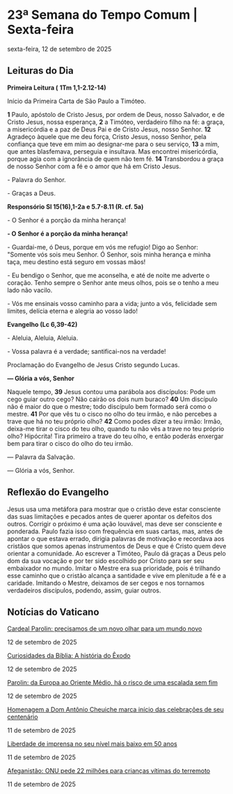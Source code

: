 
# 23ª Semana do Tempo Comum | Sexta-feira

sexta-feira, 12 de setembro de 2025

## Leituras do Dia

**Primeira Leitura (** **1Tm 1,1-2.12-14)**

Início da Primeira Carta de São Paulo a Timóteo.

**1** Paulo, apóstolo de Cristo Jesus, por ordem de Deus, nosso Salvador, e de Cristo Jesus, nossa esperança, **2** a Timóteo, verdadeiro filho na fé: a graça, a misericórdia e a paz de Deus Pai e de Cristo Jesus, nosso Senhor. **12** Agradeço àquele que me deu força, Cristo Jesus, nosso Senhor, pela confiança que teve em mim ao designar-me para o seu serviço, **13** a mim, que antes blasfemava, perseguia e insultava. Mas encontrei misericórdia, porque agia com a ignorância de quem não tem fé. **14** Transbordou a graça de nosso Senhor com a fé e o amor que há em Cristo Jesus.

\- Palavra do Senhor.

\- Graças a Deus.

**Responsório Sl 15(16),1-2a e 5.7-8.11 (R. cf. 5a)**

\- O Senhor é a porção da minha herança!

**\- O Senhor é a porção da minha herança!**

\- Guardai-me, ó Deus, porque em vós me refugio! Digo ao Senhor: "Somente vós sois meu Senhor. Ó Senhor, sois minha herança e minha taça, meu destino está seguro em vossas mãos! 

\- Eu bendigo o Senhor, que me aconselha, e até de noite me adverte o coração. Tenho sempre o Senhor ante meus olhos, pois se o tenho a meu lado não vacilo. 

\- Vós me ensinais vosso caminho para a vida; junto a vós, felicidade sem limites, delícia eterna e alegria ao vosso lado!

**Evangelho (Lc 6,39-42)**

\- Aleluia, Aleluia, Aleluia.

\- Vossa palavra é a verdade; santificai-nos na verdade!

Proclamação do Evangelho de Jesus Cristo segundo Lucas.

**— Glória a vós, Senhor**

Naquele tempo, **39** Jesus contou uma parábola aos discípulos: Pode um cego guiar outro cego? Não cairão os dois num buraco? **40** Um discípulo não é maior do que o mestre; todo discípulo bem formado será como o mestre. **41** Por que vês tu o cisco no olho do teu irmão, e não percebes a trave que há no teu próprio olho? **42** Como podes dizer a teu irmão: Irmão, deixa-me tirar o cisco do teu olho, quando tu não vês a trave no teu próprio olho? Hipócrita! Tira primeiro a trave do teu olho, e então poderás enxergar bem para tirar o cisco do olho do teu irmão.

 — Palavra da Salvação.

 — Glória a vós, Senhor.

## Reflexão do Evangelho

 Jesus usa uma metáfora para mostrar que o cristão deve estar consciente das suas limitações e pecados antes de querer apontar os defeitos dos outros. Corrigir o próximo é uma ação louvável, mas deve ser consciente e ponderada. Paulo fazia isso com frequência em suas cartas, mas, antes de apontar o que estava errado, dirigia palavras de motivação e recordava aos cristãos que somos apenas instrumentos de Deus e que é Cristo quem deve orientar a comunidade. Ao escrever a Timóteo, Paulo dá graças a Deus pelo dom da sua vocação e por ter sido escolhido por Cristo para ser seu embaixador no mundo. Imitar o Mestre era sua prioridade, pois é trilhando esse caminho que o cristão alcança a santidade e vive em plenitude a fé e a caridade. Imitando o Mestre, deixamos de ser cegos e nos tornamos verdadeiros discípulos, podendo, assim, guiar outros.

## Notícias do Vaticano

[Cardeal Parolin: precisamos de um novo olhar para um mundo novo](https://www.vaticannews.va/pt/vaticano/news/2025-09/cardeal-parolin-seminario-internacional-meio-ambiente-vaticano.html) 

12 de setembro de 2025

[Curiosidades da Bíblia: A história do Êxodo](https://www.vaticannews.va/pt/vaticano/news/2025-09/curiosidades-biblia-historia-exodo.html) 

12 de setembro de 2025

[Parolin: da Europa ao Oriente Médio, há o risco de uma escalada sem fim](https://www.vaticannews.va/pt/vaticano/news/2025-09/parolin-europa-oriente-medio-risco-escalada.html) 

12 de setembro de 2025

[Homenagem a Dom Antônio Cheuiche marca início das celebrações de seu centenário](https://www.vaticannews.va/pt/igreja/news/2025-09/dom-antonio-cheuiche-inicio-celebracoes-centenario.html) 

11 de setembro de 2025

[Liberdade de imprensa no seu nível mais baixo em 50 anos](https://www.vaticannews.va/pt/mundo/news/2025-09/liberdade-imprensa-relatorio-idea.html) 

11 de setembro de 2025

[Afeganistão: ONU pede 22 milhões para crianças vítimas do terremoto](https://www.vaticannews.va/pt/mundo/news/2025-09/afeganistao-criancas-vitimas-terremoto.html) 

11 de setembro de 2025